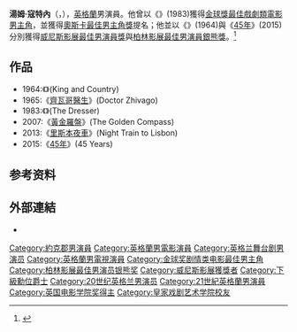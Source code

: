 {{Infobox actor
| name          = 湯姆·寇特內
| image         = Tom Courtenay Berlin 2015.jpg
| type = 男演員
| imagesize     = 
| caption       = 
| birth_date     = {{birth date and age|1937|2|25}}
| birth_place   = {{UK}}[[英格蘭|英格蘭]][[東約克郡|東約克郡]][[赫爾河畔京斯頓|赫爾河畔京斯頓]]
| death_date     = 
| death_place    = 
| othername     = 
| nationality = {{UK}} 
| yearsactive   = 1962年至今
| parents       = 
| spouse        = {{marriage|Cheryl Kennedy|1973|1982}}<br>{{marriage|Isabel Crossley|1988}}
| children      = 
| website      = 
| notable role  = 
| goldenglobeawards = '''[[金球獎最佳戲劇類電影男主角|最佳戲劇類電影男主角]]'''<br>1983年 《{{link-en|化妝師 (電影)|The Dresser|化妝師}}》
| baftaawards = '''最佳新人'''<br>1962年 《The Loneliness of the Long Distance Runner》 <br> '''最佳電視男主角'''<br>1998年 《A Rather English Marriage》 <br> '''最佳電視男配角'''<br>2015年 《Unforgotten》
| awards = '''[[柏林影展|柏林影展]][[最佳男演員銀熊獎|最佳男演員銀熊獎]]'''<br>2015年 《[[45年_(電影)|45年]]》 <br> '''[[威尼斯影展|威尼斯影展]]最佳男演員獎'''<Br>1964年 《King & Country》
}}

'''湯姆·寇特內'''（{{lang-en|'''Tom Courtenay'''}}，{{bd|1937年|2月25日|catIdx=H}}），[[英格蘭|英格蘭]]男演員。他曾以《{{link-en|化妝師 (電影)|The Dresser|化妝師}}》(1983)獲得[[金球獎最佳戲劇類電影男主角|金球獎最佳戲劇類電影男主角]]，並獲得[[奧斯卡最佳男主角獎|奧斯卡最佳男主角獎]]提名；他並以《{{link-en|國王與國家|King and Country}}》(1964)與《[[45年_(電影)|45年]]》(2015)分別獲得[[最佳演員獎_(威尼斯電影節)|威尼斯影展最佳男演員獎]]與[[最佳男演員銀熊獎|柏林影展最佳男演員銀熊獎]]。<ref>{{Cite web |url=http://www.hypesphere.com/archives/53811 |title=夏綠蒂蘭普琳、湯姆柯特內柏林影展銀熊獎作品《45年》釋出首支預告 |accessdate=2015-12-13 |archive-date=2015-12-18 |archive-url=https://web.archive.org/web/20151218233353/http://www.hypesphere.com/archives/53811 |dead-url=no }}</ref>

==作品==
*1964:《{{link-en|國王與國家|King and Country}}》(King and Country)
*1965:《[[日瓦戈医生_(电影)|齊瓦哥醫生]]》(Doctor Zhivago)
*1983:《{{link-en|化妝師 (電影)|The Dresser|化妝師}}》(The Dresser)
*2007:《[[魔幻羅盤|黃金羅盤]]》(The Golden Compass)
*2013:《[[里斯本夜車|里斯本夜車]]》(Night Train to Lisbon)
*2015:《[[45年_(電影)|45年]]》(45 Years)

== 参考资料 ==
{{Reflist}}

== 外部連結 ==
* {{imdb name|183822|湯姆·寇特內}}

{{柏林影展最佳男演員銀熊獎}}
{{威尼斯影展最佳男演員獎}}
{{金球獎最佳戲劇類電影男主角}}
{{倫敦影評人協會獎年度男主角}}
{{DEFAULTSORT:Courtenay, Tom}}
[[Category:約克郡男演員|Category:約克郡男演員]]
[[Category:英格蘭男電影演員|Category:英格蘭男電影演員]]
[[Category:英格兰舞台剧男演员|Category:英格兰舞台剧男演员]]
[[Category:英格蘭男電視演員|Category:英格蘭男電視演員]]
[[Category:金球奖剧情类电影最佳男主角|Category:金球奖剧情类电影最佳男主角]]
[[Category:柏林影展最佳男演员银熊奖|Category:柏林影展最佳男演员银熊奖]]
[[Category:威尼斯影展獲獎者|Category:威尼斯影展獲獎者]]
[[Category:下級勳位爵士|Category:下級勳位爵士]]
[[Category:20世纪英格兰男演员|Category:20世纪英格兰男演员]]
[[Category:21世紀英格蘭男演員|Category:21世紀英格蘭男演員]]
[[Category:英国电影学院奖得主|Category:英国电影学院奖得主]]
[[Category:皇家戏剧艺术学院校友|Category:皇家戏剧艺术学院校友]]